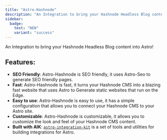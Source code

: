```yaml
---
title: "Astro-Hashnode"
description: "An Integration to bring your Hashnode Headless Blog content into Astro!"
sidebar:
  badge: 
    text: "NEW"
    variant: "success"
---
```


<MXYZIntegration 
    title="@matthiesenxyz/astro-hashnode" 
    githubIntegrationURL='https://github.com/MatthiesenXYZ/astro-hashnode/tree/main/package/'
    gitlabIntegrationURL='https://gitlab.com/matthiesenxyz/astro-hashnode/-/tree/main/package'
    />

An Integration to bring your Hashnode Headless Blog content into Astro!

## Features:
- **SEO Friendly**: Astro-Hashnode is SEO friendly, it uses Astro-Seo to generate SEO friendly pages.
- **Fast**: Astro-Hashnode is fast, it turns your Hashnode CMS into a blazing fast website that uses Astro to Generate static websites that run on the Edge.
- **Easy to use**: Astro-Hashnode is easy to use, it has a simple configuration that allows you to connect your Hashnode CMS to your Astro site.
- **Customizable**: Astro-Hashnode is customizable, it allows you to customize the look and feel of your Hashnode CMS content.
- **Built with AIK**: [`astro-integration-kit`](https://github.com/florian-lefebvre/astro-integration-kit) is a set of tools and utilities for building integrations for Astro.

<Card title="Getting Started" icon="rocket">
   <LinkCard 
      title="Want to get started?  Check out the Astro-Hashnode Documentation"
      href="https://github.com/MatthiesenXYZ/astro-hashnode"
   />
</Card>